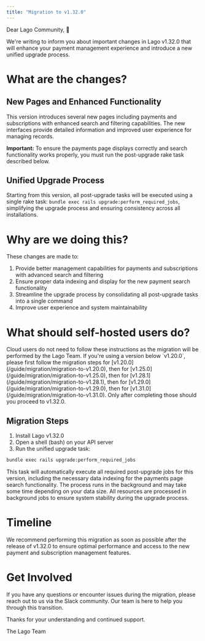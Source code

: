 ```yaml
---
title: "Migration to v1.32.0"
---
```


Dear Lago Community, 👋

We're writing to inform you about important changes in Lago v1.32.0 that will enhance your payment management experience and introduce a new unified upgrade process.

# What are the changes?

## New Pages and Enhanced Functionality

This version introduces several new pages including payments and subscriptions with enhanced search and filtering capabilities. The new interfaces provide detailed information and improved user experience for managing records.

**Important:** To ensure the payments page displays correctly and search functionality works properly, you must run the post-upgrade rake task described below.

## Unified Upgrade Process

Starting from this version, all post-upgrade tasks will be executed using a single rake task: `bundle exec rails upgrade:perform_required_jobs`, simplifying the upgrade process and ensuring consistency across all installations.

# Why are we doing this?

These changes are made to:
1. Provide better management capabilities for payments and subscriptions with advanced search and filtering
2. Ensure proper data indexing and display for the new payment search functionality
3. Streamline the upgrade process by consolidating all post-upgrade tasks into a single command
4. Improve user experience and system maintainability

# What should self-hosted users do?

<Note>
Cloud users do not need to follow these instructions as the migration will be performed by the Lago Team.
</Note>

<Warning>
If you're using a version below `v1.20.0`, please first follow the migration steps for [v1.20.0](/guide/migration/migration-to-v1.20.0), then for [v1.25.0](/guide/migration/migration-to-v1.25.0), then for [v1.28.1](/guide/migration/migration-to-v1.28.1), then for [v1.29.0](/guide/migration/migration-to-v1.29.0), then for [v1.31.0](/guide/migration/migration-to-v1.31.0).
Only after completing those should you proceed to v1.32.0.
</Warning>

## Migration Steps

1. Install Lago v1.32.0
2. Open a shell (bash) on your API server
3. Run the unified upgrade task:

```bash
bundle exec rails upgrade:perform_required_jobs
```

<Note>
This task will automatically execute all required post-upgrade jobs for this version, including the necessary data indexing for the payments page search functionality. The process runs in the background and may take some time depending on your data size.
</Note>

<Note>
All resources are processed in background jobs to ensure system stability during the upgrade process.
</Note>

# Timeline

We recommend performing this migration as soon as possible after the release of v1.32.0 to ensure optimal performance and access to the new payment and subscription management features.

# Get Involved

If you have any questions or encounter issues during the migration, please reach out to us via the Slack community. Our team is here to help you through this transition.

Thanks for your understanding and continued support.

The Lago Team

